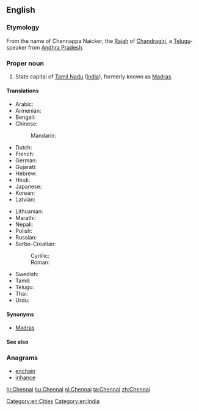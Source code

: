 ==English==
{{wikipedia}}

===Etymology===
From the name of Chennappa Naicker, the [[Rajah]] of [[Chandragiri]], a [[Telugu]]-speaker from [[Andhra Pradesh]].

===Proper noun===
{{en-proper noun}}

# State capital of [[Tamil Nadu]] ([[India]]), formerly known as [[Madras]].

====Translations====
{{trans-top|state capital of Tamil Nadu, India}}
* Arabic: {{t-|ar|تشيناي|m|tr=tshinaay}}
* Armenian: {{t-|hy|Չեննայ|tr=Čennay}}
* Bengali: {{t-|bn|চেন্নাই}}
* Chinese:
*: Mandarin: {{t|cmn|金奈|tr=Jīnnài|sc=Hani}}
* Dutch: {{t+|nl|Chennai}}
* French: {{t-|fr|Chennai}}
* German: {{t-|de|Chennai}}
* Gujarati: {{t-|gu|ચેન્નઈ|tr=ćennaī}}
* Hebrew: {{t-|he|צ'נאי}}
* Hindi: {{t+|hi|चेन्नई|tr=cenna'ī}}
* Japanese: {{t-|ja|チェンナイ|tr=Chennai}}
* Korean: {{t-|ko|첸나이|tr=Chennai|sc=Hang}}
* Latvian: {{t-|lv|Čenaja}}
{{trans-mid}}
* Lithuanian: {{t-|lt|Čenajus}}
* Marathi: {{t-|mr|चेन्नई|tr=ćennaī}}
* Nepali: {{t-|ne|चेन्नई|tr=ćennaī|sc=Deva}}
* Polish: {{t-|pl|Chennai}}
* Russian: {{t-|ru|Ченнаи|tr=Čennái}}
* Serbo-Croatian:
*: Cyrillic: {{t-|sh|Ченај|m}}
*: Roman: {{t-|sh|Čenaj|m}}
* Swedish: {{t-|sv|Chennai}}
* Tamil: {{t+|ta|சென்னை|tr=chennai}}
* Telugu: {{t-|te|చెన్నై}}
* Thai: {{t-|th|เจนไน|tr=jayn-nai}}
* Urdu: {{t-|ur|چنائی|tr=ćennaī}}
{{trans-bottom}}

====Synonyms====
* [[Madras]] {{qualifier|former name}}

====See also====
{{projectlink|pedia|lang=en}}

===Anagrams===
* [[enchain#English|enchain]]
* [[inhance#English|inhance]]

[[Category:en:Cities]]
[[Category:en:India]]

[[hi:Chennai]]
[[hu:Chennai]]
[[nl:Chennai]]
[[ta:Chennai]]
[[zh:Chennai]]